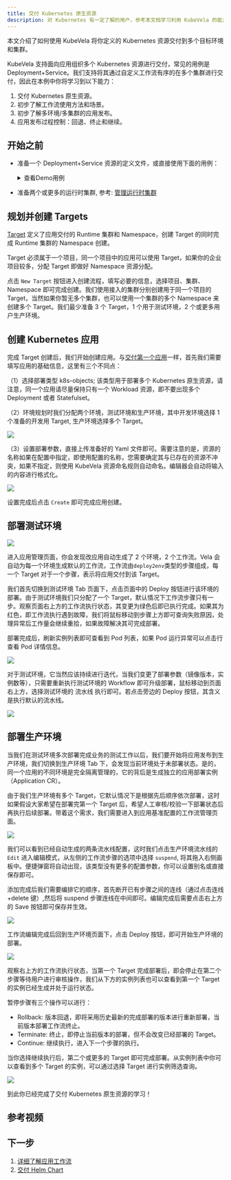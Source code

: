 ```yaml
---
title: 交付 Kubernetes 原生资源
description: 对 Kubernetes 有一定了解的用户，参考本文档学习利用 KubeVela 的能力将已经定义好的 Kubernetes 资源便捷交付到多个集群。
---
```


本文介绍了如何使用 KubeVela 将你定义的 Kubernetes 资源交付到多个目标环境和集群。

KubeVela 支持面向应用组织多个 Kubernetes 资源进行交付，常见的用例是 Deployment+Service。我们支持将其通过自定义工作流有序的在多个集群进行交付，因此在本例中你将学习到以下能力：

1. 交付 Kubernetes 原生资源。
2. 初步了解工作流使用方法和场景。
3. 初步了解多环境/多集群的应用发布。
4. 应用发布过程控制：回退、终止和继续。

## 开始之前

- 准备一个 Deployment+Service 资源的定义文件，或直接使用下面的用例：

    <details> <summary>查看Demo用例</summary>

  ```yaml
  ---
  apiVersion: apps/v1 # for versions before 1.9.0 use apps/v1beta2
  kind: Deployment
  metadata:
  name: nginx
  spec:
  strategy:
      type: Recreate
  selector:
      matchLabels:
      app: nginx
  replicas: 1 # tells deployment to run 1 pods matching the template
  template: # create pods using pod definition in this template
      metadata:
      labels:
          app: nginx
      spec:
      containers:
          - name: nginx
          image: nginx
          ports:
              - containerPort: 80
  ---
  apiVersion: v1
  kind: Service
  metadata:
  name: nginx
  namespace: default
  labels:
      app: nginx
  annotations:
      service.beta.kubernetes.io/aws-load-balancer-type: "nlb"
  spec:
  externalTrafficPolicy: Local
  ports:
      - name: http
      port: 80
      protocol: TCP
      targetPort: 80
  selector:
      app: nginx
  type: LoadBalancer
  ```

  </details>

- 准备两个或更多的运行时集群, 参考: [管理运行时集群](./manage-cluster)

## 规划并创建 Targets

[Target](../getting-started/core-concept#交付目标（target）) 定义了应用交付的 Runtime 集群和 Namespace，创建 Target 的同时完成 Runtime 集群的 Namespace 创建。

Target 必须属于一个项目，同一个项目中的应用可以使用 Target，如果你的企业项目较多，分配 Target 即做好 Namespace 资源分配。

点击 `New Target` 按钮进入创建流程，填写必要的信息，选择项目、集群、Namespace 即可完成创建。我们使用接入的集群分别创建用于同一个项目的 Target，当然如果你暂无多个集群，也可以使用一个集群的多个 Namespace 来创建多个 Target。我们最少准备 3 个 Target，1 个用于测试环境，2 个或更多用户生产环境。

## 创建 Kubernetes 应用

完成 Target 创建后，我们开始创建应用。与[交付第一个应用](../quick-start)一样，首先我们需要填写应用的基础信息，这里有三个不同点：

（1）选择部署类型 k8s-objects; 该类型用于部署多个 Kubernetes 原生资源，请注意，同一个应用请尽量保持只有一个 Workload 资源，即不要出现多个 Deployment 或者 Statefulset。

（2）环境规划时我们分配两个环境，测试环境和生产环境，其中开发环境选择 1 个准备的开发用 Target, 生产环境选择多个 Target。

![](../resources/create-k8s-app.jpg)

（3）设置部署参数，直接上传准备好的 Yaml 文件即可。需要注意的是，资源的名称如果在配置中指定，即使用配置的名称，您需要确定其与已存在的资源不冲突，如果不指定，则使用 KubeVela 资源命名规则自动命名。编辑器会自动将输入的内容进行格式化。

![](../resources/config-k8s-app.jpg)

设置完成后点击 `Create` 即可完成应用创建。

## 部署测试环境

![](../resources/app-dashboard.jpg)

进入应用管理页面，你会发现改应用自动生成了 2 个环境，2 个工作流。Vela 会自动为每一个环境生成默认的工作流，工作流由`deploy2env`类型的步骤组成，每一个 Target 对于一个步骤，表示将应用交付到该 Target。

我们首先切换到测试环境 Tab 页面下，点击页面中的 Deploy 按钮进行该环境的部署。由于测试环境我们只分配了一个 Target，默认情况下工作流步骤只有一步。观察页面右上方的工作流执行状态，其变更为绿色后即已执行完成。如果其为红色，即工作流执行遇到故障，我们将鼠标移动到步骤上方即可查询失败原因，处理异常后工作量会继续重拾，如果故障解决其可完成部署。

部署完成后，刷新实例列表即可查看到 Pod 列表，如果 Pod 运行异常可以点击行查看 Pod 详情信息。

![](../resources/pod-list.jpg)

对于测试环境，它当然应该持续进行迭代，当我们变更了部署参数（镜像版本，实例数等），只需要重新执行测试环境的 Workflow 即可升级部署，鼠标移动到页面右上方，选择测试环境的 流水线 执行即可。若点击旁边的 Deploy 按钮，其含义是执行默认的流水线。

![](../resources/select-workflow.jpg)

## 部署生产环境

当我们在测试环境多次部署完成业务的测试工作以后，我们要开始将应用发布到生产环境，我们切换到生产环境 Tab 下，会发现当前环境处于未部署状态。是的，同一个应用的不同环境是完全隔离管理的，它的背后是生成独立的应用部署实例（Application CR）。

由于我们生产环境有多个 Target，它默认情况下是根据先后顺序依次部署，这时如果假设大家希望在部署完第一个 Target 后，希望人工审核/校验一下部署状态后再执行后续部署。带着这个需求，我们需要进入到应用基准配置的工作流管理页面。

![](../resources/app-workflow.jpg)

我们可以看到已经自动生成的两条流水线配置，这时我们点击生产环境流水线的 `Edit` 进入编辑模式，从左侧的工作流步骤的选项中选择 `suspend`, 将其拖入右侧画板中。便捷弹窗将自动出现，该类型没有更多的配置参数，你可以设置别名或直接保存即可。

添加完成后我们需要编排它的顺序，首先断开已有步骤之间的连线（通过点击连线+delete 键）,然后将 suspend 步骤连线在中间即可。编辑完成后需要点击右上方的 Save 按钮即可保存并生效。

![](../resources/workflow-edit.jpg)

工作流编辑完成后回到生产环境页面下，点击 Deploy 按钮，即可开始生产环境的部署。

![](../resources/workflow-suspend.jpg)

观察右上方的工作流执行状态，当第一个 Target 完成部署后，即会停止在第二个步骤等待用户进行审核操作，我们从下方的实例列表也可以查看到第一个 Target 的实例已经生成并处于运行状态。

暂停步骤有三个操作可以进行：

- Rollback: 版本回退，即将采用历史最新的完成部署的版本进行重新部署，当前版本部署工作流终止。
- Terminate: 终止，即停止当前版本的部署，但不会改变已经部署的 Target。
- Continue: 继续执行，进入下一个步骤的执行。

当你选择继续执行后，第二个或更多的 Target 即可完成部署。从实例列表中你可以查看到多个 Target 的实例，可以通过选择 Target 进行实例筛选查询。

![](../resources/multiple-target-pods.jpg)

到此你已经完成了交付 Kubernetes 原生资源的学习！

## 参考视频

## 下一步

1. [详细了解应用工作流](./multi-cluster)
1. [交付 Helm Chart](./helm)
